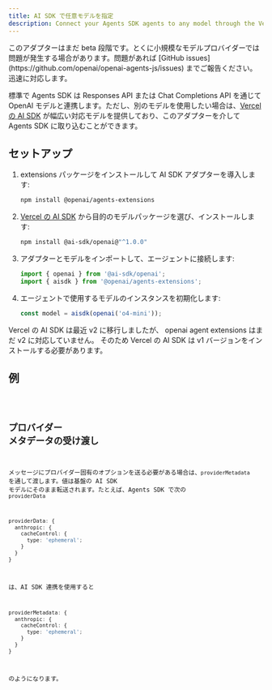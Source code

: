 ```yaml
---
title: AI SDK で任意モデルを指定
description: Connect your Agents SDK agents to any model through the Vercel's AI SDK
---
```



<Aside type="caution">
  このアダプターはまだ beta
  段階です。とくに小規模なモデルプロバイダーでは問題が発生する場合があります。問題があれば
  [GitHub issues](https://github.com/openai/openai-agents-js/issues)
  までご報告ください。迅速に対応します。
</Aside>

標準で Agents SDK は Responses API または Chat Completions API を通じて OpenAI モデルと連携します。ただし、別のモデルを使用したい場合は、[Vercel の AI SDK](https://sdk.vercel.ai/) が幅広い対応モデルを提供しており、このアダプターを介して Agents SDK に取り込むことができます。

## セットアップ

<Steps>

1. extensions パッケージをインストールして AI SDK アダプターを導入します:

   ```bash
   npm install @openai/agents-extensions
   ```

2. [Vercel の AI SDK](https://ai-sdk.dev/docs/foundations/providers-and-models) から目的のモデルパッケージを選び、インストールします:

   ```bash
   npm install @ai-sdk/openai@"^1.0.0"
   ```

3. アダプターとモデルをインポートして、エージェントに接続します:

   ```typescript
   import { openai } from '@ai-sdk/openai';
   import { aisdk } from '@openai/agents-extensions';
   ```

4. エージェントで使用するモデルのインスタンスを初期化します:

   ```typescript
   const model = aisdk(openai('o4-mini'));
   ```

</Steps>

<Aside type="caution">
  Vercel の AI SDK は最近 v2 に移行しましたが、 openai agent extensions はまだ
  v2 に対応していません。 そのため Vercel の AI SDK は v1
  バージョンをインストールする必要があります。
</Aside>

## 例

<Code lang="typescript" code={aiSdkSetupExample} title="AI SDK セットアップ" />

## プロバイダー メタデータの受け渡し

メッセージにプロバイダー固有のオプションを送る必要がある場合は、`providerMetadata` を通して渡します。値は基盤の AI SDK モデルにそのまま転送されます。たとえば、Agents SDK で次の `providerData`

```ts
providerData: {
  anthropic: {
    cacheControl: {
      type: 'ephemeral';
    }
  }
}
```

は、AI SDK 連携を使用すると

```ts
providerMetadata: {
  anthropic: {
    cacheControl: {
      type: 'ephemeral';
    }
  }
}
```

のようになります。
